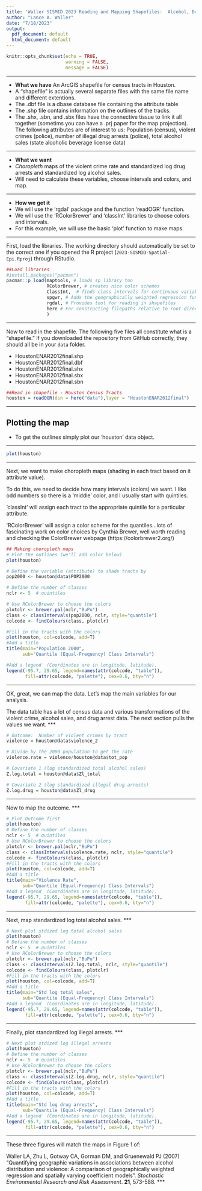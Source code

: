 ```yaml
---
title: 'Waller SISMID 2023 Reading and Mapping Shapefiles:  Alcohol, Drugs, and Crime in Houston'
author: "Lance A. Waller"
date: "7/18/2023"
output:
  pdf_document: default
  html_document: default
---
```


```r
knitr::opts_chunk$set(echo = TRUE,
                      warning = FALSE,
                      message = FALSE)
```

***

* **What we have**
An ArcGIS shapefile for census tracts in Houston.
+ A "shapefile" is actually several separate files with the same file name and different extentions.
+ The .dbf file is a dbase database file containing the attribute table
+ The .shp file contains information on the outlines of the tracks.
+ The .shx, .sbn, and .sbx files have the connective tissue to link it all together (sometims you can have a .prj paper for the map projection).
The following attributes are of interest to us:  Population (census), violent crimes (police), number of illegal drug arrests (police), total alcohol sales (state alcoholic beverage license data)

***

* **What we want**
+ *Choropleth* maps of the violent crime rate and standardized log drug arrests and standardized log alcohol sales.
+ Will need to calculate these variables, choose intervals and colors, and map.

***

* **How we get it**
+ We will use the 'rgdal' package and the function 'readOGR' function.
+ We will use the 'RColorBrewer' and 'classInt' libraries to choose colors and intervals.
+ For this example, we will use the basic 'plot' function to make maps.

***

First, load the libraries. The working directory should automatically be set to the correct one if you opened the R project (`2023-SISMID-Spatial-Epi.Rproj`) through RStudio.  

```r
##Load libraries
#install.packages("pacman")
pacman::p_load(maptools, # loads sp library too
               RColorBrewer, # creates nice color schemes
               ClassInt,  # finds class intervals for continuous variables
               spgwr, # Adds the geographically weighted regression functions
               rgdal, # Provides tool for reading in shapefiles
               here # For constructing filepaths relative to root directory
               )
```
***

Now to read in the shapefile.  The following five files all constitute what is a "shapefile." If you downloaded the repository from GitHub correctly, they should all be in your `data` folder. 

+ HoustonENAR2012final.shp
+ HoustonENAR2012final.dbf
+ HoustonENAR2012final.shx
+ HoustonENAR2012final.sbx
+ HoustonENAR2012final.sbn

```r
##Read in shapefile - Houston Census Tracts
houston = readOGR(dsn = here("data"),layer = "HoustonENAR2012final")
```
***

## Plotting the map
+ To get the outlines simply plot our 'houston' data object.

***
```r
plot(houston)
```
***

Next, we want to make choropleth maps (shading in each tract based on it attribute value).

To do this, we need to decide how many intervals (colors) we want.  I like odd numbers so there is a 'middle' color, and I usually start with quintiles.

'classInt' will assign each tract to the appropriate quintile for a particular attribute.

'RColorBrewer' will assign a color scheme for the quantiles...lots of fascinating work on color choices by Cynthia Brewer, well worth reading and checking the ColorBrewer webpage (https://colorbrewer2.org/)

```r
## Making choropleth maps
# Plot the outlines (we'll add color below)
plot(houston)

# Define the variable (attribute) to shade tracts by
pop2000 <- houston@data$POP2000

# Define the number of classes
nclr <- 5  # quintiles

# Use RColorBrewer to choose the colors
plotclr <- brewer.pal(nclr,"BuPu")
class <- classIntervals(pop2000, nclr, style="quantile")
colcode <- findColours(class, plotclr)

#Fill in the tracts with the colors
plot(houston, col=colcode, add=T)
#Add a title
title(main="Population 2000",
      sub="Quantile (Equal-Frequency) Class Intervals")

#Add a legend  (Coordinates are in longitude, latitude).
legend(-95.7, 29.65, legend=names(attr(colcode, "table")),
       fill=attr(colcode, "palette"), cex=0.6, bty="n")
```

***

OK, great, we can map the data.  Let's map the main variables for our analysis.

The data table has a lot of census data and various transformations of the violent crime, alcohol sales, and drug arrest data.  The next section pulls the values we want.
***
```r
# Outcome:  Number of violent crimes by tract
violence = houston@data$violence_2

# Divide by the 2000 population to get the rate
violence.rate = violence/houston@data$tot_pop

# Covariate 1 (log standardized total alcohol sales)
Z.log.total = houston@data$Zl_total

# Covariate 2 (log standardized illegal drug arrests)
Z.log.drug = houston@data$Zl_drug
```
***
Now to map the outcome.
***

```r

# Plot Outcome first
plot(houston)
# Define the number of classes
nclr <- 5  # quintiles
# Use RColorBrewer to choose the colors
plotclr <- brewer.pal(nclr,"BuPu")
class <- classIntervals(violence.rate, nclr, style="quantile")
colcode <- findColours(class, plotclr)
#Fill in the tracts with the colors
plot(houston, col=colcode, add=T)
#Add a title
title(main="Violence Rate",
      sub="Quantile (Equal-Frequency) Class Intervals")
#Add a legend  (Coordinates are in longitude, latitude).
legend(-95.7, 29.65, legend=names(attr(colcode, "table")),
       fill=attr(colcode, "palette"), cex=0.6, bty="n")
```
***
Next, map standardized log total alcohol sales.
***

```r
# Next plot stdized log total alcohol sales
plot(houston)
# Define the number of classes
nclr <- 5  # quintiles
# Use RColorBrewer to choose the colors
plotclr <- brewer.pal(nclr,"BuPu")
class <- classIntervals(Z.log.total, nclr, style="quantile")
colcode <- findColours(class, plotclr)
#Fill in the tracts with the colors
plot(houston, col=colcode, add=T)
#Add a title
title(main="Std log total sales",
      sub="Quantile (Equal-Frequency) Class Intervals")
#Add a legend  (Coordinates are in longitude, latitude).
legend(-95.7, 29.65, legend=names(attr(colcode, "table")),
       fill=attr(colcode, "palette"), cex=0.6, bty="n")
```
***
Finally, plot standardized log illegal arrests.
***

```r
# Next plot stdized log illegal arrests
plot(houston)
# Define the number of classes
nclr <- 5  # quintiles
# Use RColorBrewer to choose the colors
plotclr <- brewer.pal(nclr,"BuPu")
class <- classIntervals(Z.log.drug, nclr, style="quantile")
colcode <- findColours(class, plotclr)
#Fill in the tracts with the colors
plot(houston, col=colcode, add=T)
#Add a title
title(main="Std log drug arrests",
      sub="Quantile (Equal-Frequency) Class Intervals")
#Add a legend  (Coordinates are in longitude, latitude).
legend(-95.7, 29.65, legend=names(attr(colcode, "table")),
       fill=attr(colcode, "palette"), cex=0.6, bty="n")

```
***

These three figures will match the maps in Figure 1 of:  

Waller LA, Zhu L, Gotway CA, Gorman DM, and
Gruenewald PJ (2007) "Quantifying geographic variations in
associations between alcohol distribution and violence: A
comparison of geographically weighted regression and spatially
varying coefficient models".  *Stochastic
Environmental Research and Risk Assessment*. **21**, 573-588.
***
